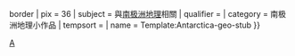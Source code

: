 {{Asbox
| image     = Flag of Antarctica.svg{{!}}border
| pix       = 36
| subject   = 與[[南极洲]][[地理]]相關
| qualifier = 
| category  = 南极洲地理小作品
| tempsort  =  
| name      = Template:Antarctica-geo-stub
}}<noinclude>
[[Category:依大洲劃分的地理小作品模板|A]]
</noinclude>